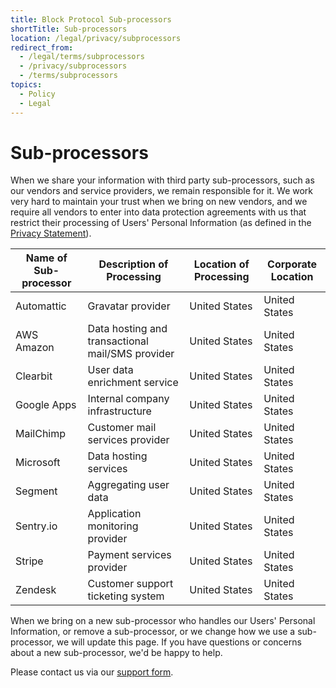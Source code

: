 ```yaml
---
title: Block Protocol Sub-processors
shortTitle: Sub-processors
location: /legal/privacy/subprocessors
redirect_from:
  - /legal/terms/subprocessors
  - /privacy/subprocessors
  - /terms/subprocessors
topics:
  - Policy
  - Legal
---
```


# Sub-processors

When we share your information with third party sub-processors, such as our vendors and service providers, we remain responsible for it. We work very hard to maintain your trust when we bring on new vendors, and we require all vendors to enter into data protection agreements with us that restrict their processing of Users' Personal Information (as defined in the [Privacy Statement](/legal/privacy)).

| Name of Sub-processor | Description of Processing                        | Location of Processing | Corporate Location |
| --------------------- | ------------------------------------------------ | ---------------------- | ------------------ |
| Automattic            | Gravatar provider                                | United States          | United States      |
| AWS Amazon            | Data hosting and transactional mail/SMS provider | United States          | United States      |
| Clearbit              | User data enrichment service                     | United States          | United States      |
| Google Apps           | Internal company infrastructure                  | United States          | United States      |
| MailChimp             | Customer mail services provider                  | United States          | United States      |
| Microsoft             | Data hosting services                            | United States          | United States      |
| Segment               | Aggregating user data                            | United States          | United States      |
| Sentry.io             | Application monitoring provider                  | United States          | United States      |
| Stripe                | Payment services provider                        | United States          | United States      |
| Zendesk               | Customer support ticketing system                | United States          | United States      |

When we bring on a new sub-processor who handles our Users' Personal Information, or remove a sub-processor, or we change how we use a sub-processor, we will update this page. If you have questions or concerns about a new sub-processor, we'd be happy to help.

Please contact us via our [support form](/contact).
